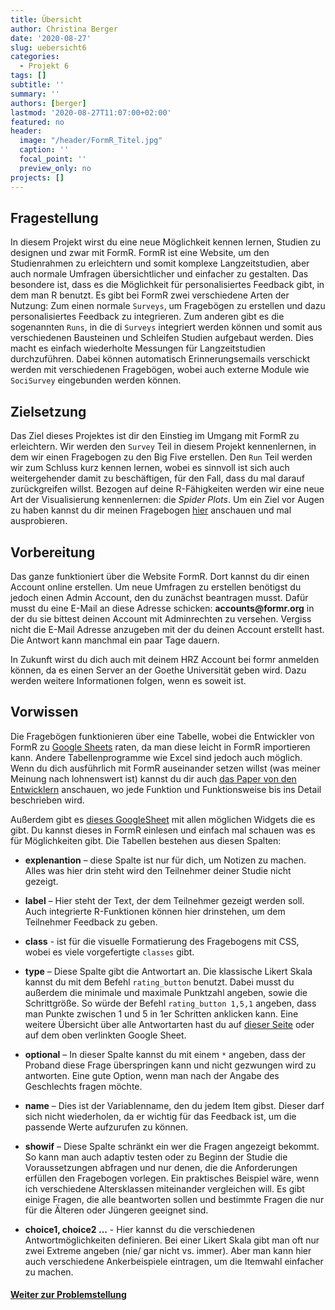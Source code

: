 ```yaml
---
title: Übersicht
author: Christina Berger
date: '2020-08-27'
slug: uebersicht6
categories:
  - Projekt 6
tags: []
subtitle: ''
summary: ''
authors: [berger]
lastmod: '2020-08-27T11:07:00+02:00'
featured: no
header:
  image: "/header/FormR_Titel.jpg"
  caption: ''
  focal_point: ''
  preview_only: no
projects: []
---
```

## Fragestellung 

In diesem Projekt wirst du eine neue Möglichkeit kennen lernen, Studien zu designen und zwar mit FormR. 
FormR ist eine Website, um den Studienrahmen zu erleichtern und somit komplexe Langzeitstudien, aber auch normale Umfragen übersichtlicher und einfacher zu gestalten. Das besondere ist, dass es die Möglichkeit für personalisiertes Feedback gibt, in dem man R benutzt. Es gibt bei FormR zwei verschiedene Arten der Nutzung: Zum einen normale `Surveys`, um Fragebögen zu erstellen und dazu personalisiertes Feedback zu integrieren. Zum anderen gibt es die sogenannten `Runs`, in die di `Surveys` integriert werden können und somit aus verschiedenen Bausteinen und Schleifen Studien aufgebaut werden. Dies macht es einfach wiederholte Messungen für Langzeitstudien durchzuführen. Dabei können automatisch Erinnerungsemails verschickt werden mit verschiedenen Fragebögen, wobei auch  externe Module wie `SociSurvey` eingebunden werden können.


## Zielsetzung

Das Ziel dieses Projektes ist dir den Einstieg im Umgang mit FormR zu erleichtern. Wir werden den `Survey` Teil in diesem Projekt kennenlernen, in dem wir einen Fragebogen zu den Big Five erstellen. Den `Run` Teil werden wir zum Schluss kurz kennen lernen, wobei es sinnvoll ist sich auch weitergehender damit zu beschäftigen, für den Fall, dass du mal darauf zurückgreifen willst. Bezogen auf deine R-Fähigkeiten werden wir eine neue Art der Visualisierung kennenlernen: die *Spider Plots*. 
Um ein Ziel vor Augen zu haben kannst du dir meinen Fragebogen  [hier](https://bigfivegoethe.formr.org) anschauen und mal ausprobieren.

## Vorbereitung

Das ganze funktioniert über die Website FormR. Dort kannst du dir einen Account online erstellen. Um neue Umfragen zu erstellen benötigst du jedoch einen Admin Account, den du zunächst beantragen musst. Dafür musst du eine E-Mail an diese Adresse schicken: **accounts@formr.org** in der du sie bittest deinen Account mit Adminrechten zu versehen. Vergiss nicht die E-Mail Adresse anzugeben mit der du deinen Account erstellt hast. Die Antwort kann manchmal ein paar Tage dauern. 

In Zukunft wirst du dich auch mit deinem HRZ Account bei formr anmelden können, da es einen Server  an der Goethe Universität geben wird. Dazu werden weitere Informationen folgen, wenn es soweit ist.

## Vorwissen

Die Fragebögen funktionieren über eine Tabelle, wobei die Entwickler von FormR zu [Google Sheets](https://www.google.de/intl/de/sheets/about/s) raten, da man diese leicht in FormR importieren kann. Andere Tabellenprogramme wie Excel sind jedoch auch möglich. Wenn du dich ausführlich mit FormR auseinander setzen willst (was meiner Meinung nach lohnenswert ist) kannst du dir auch [das Paper von den Entwicklern](/https://link.springer.com/article/10.3758/s13428-019-01236-y) anschauen, wo jede Funktion und Funktionsweise bis ins Detail beschrieben wird. 

Außerdem gibt es [dieses GoogleSheet](/https://docs.google.com/spreadsheets/d/1vXJ8sbkh0p4pM5xNqOelRUmslcq2IHnY9o52RmQLKFw/edit#gid=1611481919) mit allen möglichen Widgets die es gibt. Du kannst dieses in FormR einlesen und einfach mal schauen was es für Möglichkeiten gibt. Die Tabellen bestehen aus diesen Spalten: 

* **explenantion** – diese Spalte ist nur für dich, um Notizen zu machen. Alles was hier drin steht wird den Teilnehmer deiner Studie nicht gezeigt.

* **label** – Hier steht der Text, der dem Teilnehmer gezeigt werden soll. Auch integrierte R-Funktionen können hier drinstehen, um dem Teilnehmer Feedback zu geben. 

* **class**  - ist für die visuelle Formatierung des Fragebogens mit CSS, wobei es viele vorgefertigte `classes` gibt.

* **type** – Diese Spalte gibt die Antwortart an. Die klassische Likert Skala kannst du mit dem Befehl `rating_button` benutzt. Dabei musst du außerdem die minimale und  maximale Punktzahl angeben, sowie die Schrittgröße. So würde der Befehl `rating_button 1,5,1` angeben, dass man Punkte zwischen 1 und 5 in 1er Schritten anklicken kann. Eine weitere Übersicht über alle Antwortarten hast du auf [dieser Seite](/ https://formr.org/documentation#available_items) oder auf dem oben verlinkten Google Sheet.

* **optional** – In dieser Spalte kannst du mit einem `*` angeben, dass der Proband diese Frage überspringen kann und nicht gezwungen wird zu antworten. Eine gute Option, wenn man nach der Angabe des Geschlechts fragen möchte.

* **name** – Dies ist der Variablenname, den du jedem Item gibst. Dieser darf sich nicht wiederholen, da er  wichtig für das Feedback ist, um die passende Werte aufzurufen zu können.

* **showif** – Diese Spalte schränkt ein wer die Fragen angezeigt bekommt. So kann man auch adaptiv testen oder zu Beginn der Studie die Voraussetzungen abfragen und nur denen, die die Anforderungen erfüllen den Fragebogen vorlegen. Ein praktisches Beispiel wäre, wenn ich verschiedene Altersklassen miteinander vergleichen will. Es gibt einige Fragen, die alle beantworten sollen und bestimmte Fragen die nur für die Älteren oder Jüngeren geeignet sind. 


* **choice1, choice2 …** - Hier kannst du die verschiedenen Antwortmöglichkeiten definieren. Bei einer Likert Skala gibt man oft nur zwei Extreme angeben (nie/ gar nicht vs. immer). Aber man kann hier auch verschiedene Ankerbeispiele eintragen, um die Itemwahl einfacher zu machen.




#### [Weiter zur Problemstellung](/post/problemstellung6)

